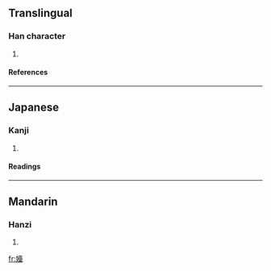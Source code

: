 ==Translingual==
===Han character===
{{Han char|rn=38|rad=女|as=14|sn=17|four=4441<sub>4</sub>|canj=女土口土 (VGRG)}}
# {{defn|Han|sort=女14}}
====References====
{{Han ref|kx=0273.030|dkj=06827|dj=0541.090|hdz=21085.140|uh=5B2F|ud=23343|bh=ECD5|bd=60629}}
----
==Japanese==
===Kanji===
{{ja-kanji|grade=|rs=女14}}
# {{defn|Japanese}} 
====Readings====
{{ja-readings|on=[[たい]] (tai), [[だい]] (dai)|kun=[[にぶい]] (nibui)}}
----
==Mandarin==
===Hanzi===
{{cmn-hanzi|pin=[[niǎo]] ([[niao3]]), [[tái]] ([[tai2]])|wg=niao<sup>3</sup>, t'ai<sup>2</sup>}}
# {{defn|Mandarin}}

[[fr:嬯]]